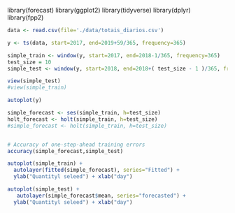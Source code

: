 library(forecast)
library(ggplot2)
library(tidyverse)
library(dplyr)
library(fpp2)



```r

data <- read.csv(file='./data/totais_diarios.csv')

y <- ts(data, start=2017, end=2019+59/365, frequency=365)

simple_train <- window(y, start=2017, end=2018-1/365, frequency=365)
test_size = 10
simple_test <- window(y, start=2018, end=2018+( test_size - 1 )/365, frequency=365)
```

```r
view(simple_test)
#view(simple_train)
```



```r

autoplot(y)
```
```r

simple_forecast <- ses(simple_train, h=test_size)
holt_forecast <- holt(simple_train, h=test_size)
#simple_forecast <- holt(simple_train, h=test_size)


# Accuracy of one-step-ahead training errors
accuracy(simple_forecast,simple_test)

```
```r
autoplot(simple_train) +
  autolayer(fitted(simple_forecast), series="Fitted") +
  ylab("Quantityl seleed") + xlab("day")
```

```r
autoplot(simple_test) +
   autolayer(simple_forecast$mean, series="forecasted") +
  ylab("Quantityl seleed") + xlab("day")
```